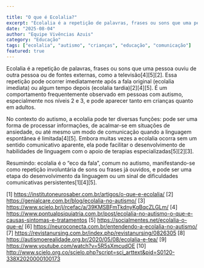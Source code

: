 ```yaml
---

title: "O que é Ecolalia?"
excerpt: "Ecolalia é a repetição de palavras, frases ou sons que uma pessoa ouviu de outra pessoa ou de fontes externas, como a televisão."
date: "2025-08-04"
author: "Equipe Vivências Azuis"
category: "Educação"
tags: ["ecolalia", "autismo", "crianças", "educação", "comunicação"]
featured: true
---
```


Ecolalia é a repetição de palavras, frases ou sons que uma pessoa ouviu de outra pessoa ou de fontes externas, como a televisão[4][5][2]. Essa repetição pode ocorrer imediatamente após a fala original (ecolalia imediata) ou algum tempo depois (ecolalia tardia)[2][4][5]. É um comportamento frequentemente observado em pessoas com autismo, especialmente nos níveis 2 e 3, e pode aparecer tanto em crianças quanto em adultos.

No contexto do autismo, a ecolalia pode ter diversas funções: pode ser uma forma de processar informações, de acalmar-se em situações de ansiedade, ou até mesmo um modo de comunicação quando a linguagem espontânea é limitada[4][5]. Embora muitas vezes a ecolalia ocorra sem um sentido comunicativo aparente, ela pode facilitar o desenvolvimento de habilidades de linguagem com o apoio de terapias especializadas[5][2][3].

Resumindo: ecolalia é o “eco da fala”, comum no autismo, manifestando-se como repetição involuntária de sons ou frases já ouvidos, e pode ser uma etapa do desenvolvimento da linguagem ou um sinal de dificuldades comunicativas persistentes[1][4][5].

[1] https://institutoneurosaber.com.br/artigos/o-que-e-ecolalia/
[2] https://genialcare.com.br/blog/ecolalia-no-autismo/
[3] https://www.scielo.br/j/rcefac/a/39KMSBFmTkdnyKgBqcZLGLm/
[4] https://www.pontualpsiquiatria.com.br/post/ecolalia-no-autismo-o-que-e-causas-sintomas-e-tratamentos
[5] https://socialmentes.net/ecolalia-o-que-e/
[6] https://neuroconecta.com.br/entendendo-a-ecolalia-no-autismo/
[7] https://revistanursing.com.br/index.php/revistanursing/0826305
[8] https://autismoerealidade.org.br/2020/05/08/ecolalia-e-tea/
[9] https://www.youtube.com/watch?v=5R5sXmcudOE
[10] http://www.scielo.org.co/scielo.php?script=sci_arttext&pid=S0120-338X2020000100173